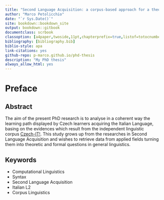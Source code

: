 ```yaml
--- 
title: "Second Language Acquisition: a corpus-based approach for a theoretical investigation"
author: "Marco Petolicchio"
date: "`r Sys.Date()`"
site: bookdown::bookdown_site
output: bookdown::gitbook
documentclass: scrbook
classoption: [a4paper,twoside,11pt,chapterprefix=true,listof=totocnumbered, bibliography=totocnumbered]
bibliography: [bibliography.bib]
biblio-style: apa
link-citations: yes
github-repo: p-marco.github.io/phd-thesis
description: "My PhD thesis"
always_allow_html: yes
---
```


# Preface
## Abstract

The aim of the present PhD research is to analyse in a coherent way the learning path displayed by Czech learners acquiring the Italian Language, basing on the evidences which result from the independent linguistic corpus [Czech-IT!](http://czech-it.github.io).
This study grows up from the researches in Second Language Acquisition and wishes to retrieve data from applied fields turning them into theoretic and formal questions in general linguistics.

## Keywords

* Computational Linguistics
* Syntax
* Second Language Acquisition
* Italian L2
* Corpus Linguistics
